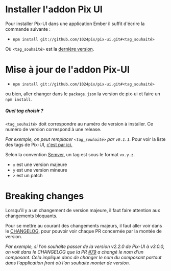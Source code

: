 
<Meta title='Utiliser Pix UI/Installation' />

# Installer l'addon Pix UI

Pour installer Pix-UI dans une application Ember il suffit d'écrire la commande suivante :

- `npm install git://github.com/1024pix/pix-ui.git#<tag_souhaité>`

Où `<tag_souhaité>` est la [dernière version](https://github.com/1024pix/pix-ui/tags).


# Mise à jour de l'addon Pix-UI <a id="Addon"></a>

- `npm install git://github.com/1024pix/pix-ui.git#<tag_souhaité>`

ou bien, aller changer dans le `package.json` la version de pix-ui et faire un `npm install`.

##### Quel tag choisir ?

`<tag_souhaité>` doit correspondre au numéro de version à installer. Ce numéro de version correspond à une release.

*Par exemple, on peut remplacer `<tag_souhaité>` par `v0.1.1`.*
Pour voir la liste des tags de Pix-UI, [c'est par ici.](https://github.com/1024pix/pix-ui/tags)

Selon la convention [Semver](https://semver.org/lang/fr/), un tag est sous le format `vx.y.z`. 
- `x` est une version majeure
- `y` est une version mineure
- `z` est un patch

# Breaking changes

Lorsqu'il y a un changement de version majeure, il faut faire attention aux changements bloquants.

Pour se mettre au courant des changements majeurs, il faut aller voir dans le [CHANGELOG](https://github.com/1024pix/pix-ui/blob/dev/CHANGELOG.md), pour pouvoir voir chaque PR concernée par la montée de version.

*Par exemple, si l'on souhaite passer de la version v2.2.0 de Pix-UI à v3.0.0, on voit dans le CHANGELOG que la PR [#79](https://github.com/1024pix/pix-ui/pull/79) a changé le nom d'un composant. 
Cela implique donc de changer le nom du composant partout dans l'application front où l'on souhaite monter de version.*
